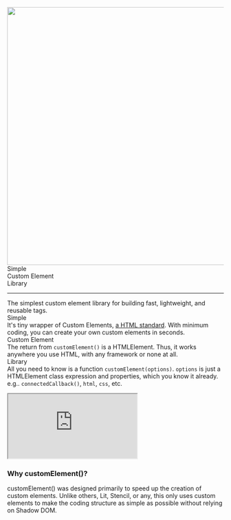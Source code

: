 
<Meta title="Introduction" />

<div class="d-flex align-items-center">
  <img src="/logo.png" width="600" />
  <div class="ps-5">
    <div class="fs-5">Simple</div>
    <div class="fs-5">Custom Element</div>
    <div class="fs-5">Library</div>
  </div>
</div>

<hr class="border border-primary bg-primary" />

<x-typing-effect class="text-center p-4" speed="50">
  The simplest custom element library for building fast, lightweight, and reusable tags.
</x-typing-effect>

<div class="container row">
  <div class="col">
    <div class="fs-4 p-4">Simple</div>
    It's tiny wrapper of Custom Elements, 
    <a href="https://html.spec.whatwg.org/multipage/custom-elements.html#custom-elements">a HTML standard</a>.
    With minimum coding, you can create your own custom elements in seconds.
  </div>

  <div class="col">
    <div class="fs-4 p-4">Custom Element</div>
    The return from <code>customElement()</code> is a HTMLElement.
    Thus, it works anywhere you use HTML, with any framework or none at all. 
  </div>

  <div class="col">
    <div class="fs-4 p-4">Library</div>
    All you need to know is a function <code>customElement(options)</code>.
    <code>options</code> is just a HTMLElement class expression and properties, which you know it already. e.g.. 
    <code>connectedCallback()</code>, <code>html</code>, <code>css</code>, etc.
  </div>
</div>

<p></p>

<iframe src="https://codesandbox.io/embed/hello-custom-element-p9tsc3?fontsize=12&hidenavigation=1&module=%2Fsrc%2Findex.js&moduleview=1&theme=light"
  class="codesandbox"
  title="hello-custom-element"
  allow="accelerometer; ambient-light-sensor; camera; encrypted-media; geolocation; gyroscope; hid; microphone; midi; payment; usb; vr; xr-spatial-tracking"
  sandbox="allow-forms allow-presentation allow-same-origin allow-scripts"
 ></iframe>

<h3 class="my-4">Why customElement()?</h3>
customElement() was designed primarily to speed up the creation of custom elements.
Unlike others, Lit, Stencil, or any, this only uses custom elements to make the 
coding structure as simple as possible without relying on Shadow DOM.